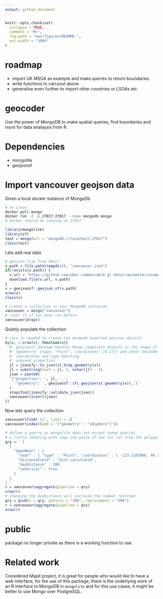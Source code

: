 ```yaml
---
output: github_document
---
```


<!-- [![Travis build status](https://travis-ci.org/layik/geocoder.svg?branch=master)](https://travis-ci.org/layik/geocoder) -->
<!-- [![codecov](https://codecov.io/gh/layik/geocoder/branch/master/graph/badge.svg)](https://codecov.io/gh/layik/geocoder) -->

<!-- README.md is generated from README.Rmd. Please edit that file -->

```r
knitr::opts_chunk$set(
  collapse = TRUE,
  comment = "#>",
  fig.path = "man/figures/README-",
  out.width = "100%"
)
```
# roadmap
 * import UK MSOA as example and make queries to return boundaries
 * write functions to carryout above
 * generalise even further to import other countries or LSOAs etc
 
# geocoder
Use the power of MongoDB to make spatial queries, find boundaries and more for data analaysis from R.

# Dependencies
* mongolite
* geojsonsf

# Import vancouver geojson data
Given a local docker instance of MongoDb

```bash
# on Linux
docker pull mongo
docker run -d -p 27017:27017 --name mongodb mongo
# docker should be running at 27017
```

```r
library(mongolite)
library(sf)
test = mongo(url = "mongodb://localhost:27017")
class(test)
```

Lets add real data
```r
# geojson file from Uberr
v.path = file.path(tempdir(), "vancouver.json")
if(!exists(v.path)) {
  v.url = "https://github.com/uber-common/deck.gl-data/raw/master/examples/geojson/vancouver-blocks.json"
  download.file(v.url, v.path)
}
v = geojsonsf::geojson_sf(v.path)
nrow(v)
class(v)

# create a collection in your MongoDB instancee
vancouver = mongo("vancouver")
# clear it if has been run before
vancouver$drop()
```

Quietly populate the collection

```r

# care is needed to create the mongodb expected geojson objects
by(v, 1:nrow(v), function(x){
  #' geojsonsf package handles Mongo compliant objects in the shape of
  #' {geometry: {type: "Point", coordinates: [0,1]}} and other GeoJSON valid
  #' coordinates and type matching.
  #' unboxed properties
  jl = jsonify::to_json(st_drop_geometry(x))
  jl = substring(text = jl, 2, nchar(jl) - 1)
  json = paste0(
  '{"properties": ', jl, ',',
    '"geometry": ', geojsonsf::sfc_geojson(st_geometry(x)),'}'
  )
  stopifnot(jsonify::validate_json(json))
  vancouver$insert(json)
})
```

Now lets query the collection
```r
vancouver$find('{}', limit = 1)
vancouver$index((add = '{"geometry" : "2dsphere"}'))

# define a querry as mongolite does not accept somee queries
# a little cheating with copy and paste of one lon lat from the polygons in the data
qry <- '[
  {
    "$geoNear" : { 
      "near" : { "type" : "Point", "coordinates" : [ -123.1107886, 49.2718859 ] },
      "distanceField" : "dist.calculated",
      "maxDistance" : 100,
      "spherical" : true
    }
  }
] '
r = vancouver$aggregate(pipeline = qry)
nrow(r)
# changing the maxDistance will increase the number returned
qry = gsub(x = qry, pattern = "100", replacement = "500")
r = vancouver$aggregate(pipeline = qry)
nrow(r)
```

# public
package no longer private as there is a working function to use.

# Related work
Considered Mapit project, it is great for people who would like to have a web interface, for the use of this package, there is the underlying work of an R interface to MongoDB in `mongolite` and for this use casee, it might be better to use Mongo over PostgreSQL. 

